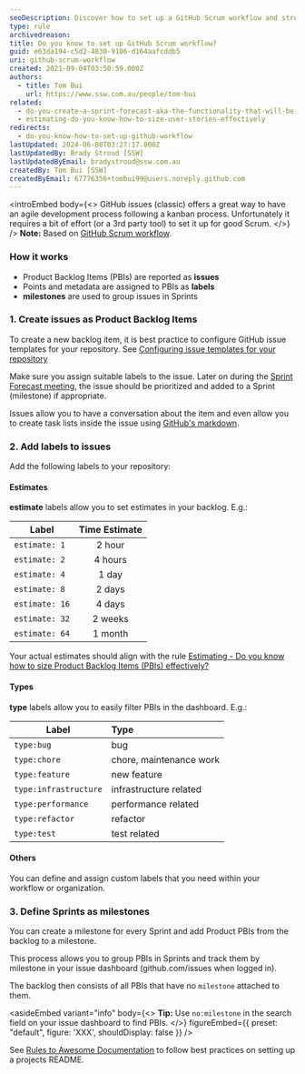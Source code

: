 ```yaml
---
seoDescription: Discover how to set up a GitHub Scrum workflow and streamline your agile development process with ease.
type: rule
archivedreason:
title: Do you know to set up GitHub Scrum workflow?
guid: e63da194-c5d2-4830-9106-d164aafcddb5
uri: github-scrum-workflow
created: 2021-09-04T03:50:59.000Z
authors:
  - title: Tom Bui
    url: https://www.ssw.com.au/people/tom-bui
related:
  - do-you-create-a-sprint-forecast-aka-the-functionality-that-will-be-developed-during-the-sprint
  - estimating-do-you-know-how-to-size-user-stories-effectively
redirects:
  - do-you-know-how-to-set-up-github-workflow
lastUpdated: 2024-06-08T03:27:17.000Z
lastUpdatedBy: Brady Stroud [SSW]
lastUpdatedByEmail: bradystroud@ssw.com.au
createdBy: Tom Bui [SSW]
createdByEmail: 67776356+tombui99@users.noreply.github.com
---
```


<introEmbed
  body={<>
GitHub issues (classic) offers a great way to have an agile development process following a kanban process. Unfortunately it requires a bit of effort (or a 3rd party tool) to set it up for good Scrum.
  </>}
/>
**Note:** Based on [GitHub Scrum workflow](https://github.com/jvandemo/github-scrum-workflow).

### How it works

- Product Backlog Items (PBIs) are reported as **issues**
- Points and metadata are assigned to PBIs as **labels**
- **milestones** are used to group issues in Sprints

### 1. Create issues as Product Backlog Items

To create a new backlog item, it is best practice to configure GitHub issue templates for your repository. See [Configuring issue templates for your repository](https://docs.github.com/en/communities/using-templates-to-encourage-useful-issues-and-pull-requests/configuring-issue-templates-for-your-repository)

Make sure you assign suitable labels to the issue. Later on during the [Sprint Forecast meeting](/sprint-forecast), the issue should be prioritized and added to a Sprint (milestone) if appropriate.

Issues allow you to have a conversation about the item and even allow you to create task lists inside the issue using [GitHub's markdown](https://guides.github.com/features/mastering-markdown/).

### 2. Add labels to issues

Add the following labels to your repository:

#### Estimates

**estimate** labels allow you to set estimates in your backlog. E.g.:

| Label          | Time Estimate |
| -------------- | :-----------: |
| `estimate: 1`  |    2 hour     |
| `estimate: 2`  |    4 hours    |
| `estimate: 4`  |     1 day     |
| `estimate: 8`  |    2 days     |
| `estimate: 16` |    4 days     |
| `estimate: 32` |    2 weeks    |
| `estimate: 64` |    1 month    |

Your actual estimates should align with the rule [Estimating - Do you know how to size Product Backlog Items (PBIs) effectively?](/estimating-do-you-know-how-to-size-user-stories-effectively)

#### Types

**type** labels allow you to easily filter PBIs in the dashboard. E.g.:

| Label                 | Type                    |
| --------------------- | :---------------------- |
| `type:bug`            | bug                     |
| `type:chore`          | chore, maintenance work |
| `type:feature`        | new feature             |
| `type:infrastructure` | infrastructure related  |
| `type:performance`    | performance related     |
| `type:refactor`       | refactor                |
| `type:test`           | test related            |

#### Others

You can define and assign custom labels that you need within your workflow or organization.

### 3. Define Sprints as milestones

You can create a milestone for every Sprint and add Product PBIs from the backlog to a milestone.

This process allows you to group PBIs in Sprints and track them by milestone in your issue dashboard (github.com/issues when logged in).

The backlog then consists of all PBIs that have no `milestone` attached to them.

<asideEmbed
  variant="info"
  body={<>
    **Tip:** Use `no:milestone` in the search field on your issue dashboard to find PBIs.
  </>}
  figureEmbed={{
    preset: "default",
    figure: 'XXX',
    shouldDisplay: false
  }}
/>

See [Rules to Awesome Documentation](/awesome-documentation) to follow best practices on setting up a projects README.
